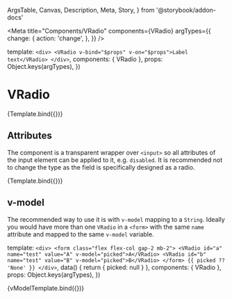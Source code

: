   ArgsTable,
  Canvas,
  Description,
  Meta,
  Story,
} from '@storybook/addon-docs'


<Meta
  title="Components/VRadio"
  components={VRadio}
  argTypes={{
    change: {
      action: 'change',
    },
  }}
/>

  template: `
    <div>
      <VRadio v-bind="$props" v-on="$props">Label text</VRadio>
    </div>
  `,
  components: { VRadio },
  props: Object.keys(argTypes),
})

# VRadio

<Description of={VRadio} />

<ArgsTable of={VRadio} />

<Canvas>
  <Story
    name="Default"
    args={{
      id: 'default',
      value: 'value',
      modelValue: 'modelValue', // if same as value, radio is checked
    }}
  >
    {Template.bind({})}
  </Story>
</Canvas>

## Attributes

The component is a transparent wrapper over `<input>` so all attributes of the
input element can be applied to it, e.g. `disabled`. It is recommended not to
change the type as the field is specifically designed as a radio.

<Canvas>
  <Story
    name="Disabled"
    args={{
      id: 'disabled',
      value: 'value',
      modelValue: 'modelValue', // if same as value, radio is checked
      disabled: true,
    }}
  >
    {Template.bind({})}
  </Story>
</Canvas>

## v-model

The recommended way to use it is with `v-model` mapping to a `String`. Ideally
you would have more than one `VRadio` in a `<form>` with the same `name`
attribute and mapped to the same `v-model` variable.

  template: `
    <div>
      <form class="flex flex-col gap-2 mb-2">
        <VRadio id="a" name="test" value="A" v-model="picked">A</VRadio>
        <VRadio id="b" name="test" value="B" v-model="picked">B</VRadio>
      </form>
      {{ picked ?? 'None' }}
    </div>
  `,
  data() {
    return { picked: null }
  },
  components: { VRadio },
  props: Object.keys(argTypes),
})

<Canvas>
  <Story name="v-model">{vModelTemplate.bind({})}</Story>
</Canvas>
